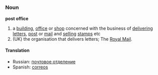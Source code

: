 =={{en}}==
===Noun===
{{wikipedia}}
'''post office'''
#a [[building]], [[office]] or [[shop]] concerned with the business of [[delivering]] [[letter]]s, [[post]] or [[mail]] and [[selling]] [[stamp]]s etc
#(UK) the organisation that delivers letters; The [[Royal Mail]].
====Translation====
*Russian: [[почтовое отделение]]
*Spanish: [[correos]]